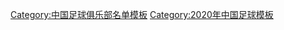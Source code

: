 {{Football squad with groups
|name=2020年中甲分类名单泰州
|bgcolor=#1554D4
|bordercolor=#FF0033
|textcolor=#FFFFFF
|title=[[泰州远大足球俱乐部|<span style="color:#FFFFFF">泰州远大</span>]] — [[2020年中国足球甲级联赛|<span style="color:#FFFFFF">2020年</span>]][[中国足球甲级联赛|<span style="color:#FFFFFF">中甲联赛第 6 名</span>]]
|group1=全年参赛球员
|list1=<div>
{{Football squad2 player|no=1|name=[[董雷 (足球運動員)|董雷]]}}
{{Football squad2 player|no=3|name=[[刘君鹏]]}}
{{Football squad2 player|no=4|name=[[张新林]]}}
{{Football squad2 player|no=5|name={{flagicon|CRO}} {{link-en|马克·巴西奇|Marko Bašić (footballer, born 1988)|-{zh-hans:巴西奇;zh-hk:巴西奇}-}}}}
{{Football squad2 player|no=6|name=[[吴洪洋]]}}
{{Football squad2 player|no=7|name={{flagicon|SRB}} [[佐兰·托西奇|-{zh-hans:托西奇;zh-hk:托錫}-]]}}
{{Football squad2 player|no=8|name=[[刘建业]]}}
{{Football squad2 player|no=9|name=[[成源]]}}
{{Football squad2 player|no=10|name=[[戈伟]]}}
{{Football squad2 player|no=11|name=[[许嘉俊]]}}
{{Football squad2 player|no=13|name={{link-en|李世洲|Li Shizhou}}}}
{{Football squad2 player|no=15|name=[[盛鹏飞]]}}
{{Football squad2 player|no=16|name=[[杨贵炎]]}}
{{Football squad2 player|no=17|name=[[张润豪]]}}
{{Football squad2 player|no=18|name=[[倪寅]]}}
{{Football squad2 player|no=21|name=[[文超]]}}
{{Football squad2 player|no=22|name={{link-en|陶洪亮|Tao Hongliang}}}}
{{Football squad2 player|no=23|name=[[潘咏竹]]}}
{{Football squad2 player|no=24|name=[[张玉珏]]}}
{{Football squad2 player|no=25|name=[[陈龙 (足球运动员)|陈龙]]}}
{{Football squad2 player|no=26|name={{link-en|王大龙|Wang Dalong}}}}
{{Football squad2 player|no=27|name={{flagicon|NGR}} [[丹尼·捷馬|-{zh-hans:丹尼尔;zh-hk:捷馬}-]]}}
{{Football squad2 player|no=28|name=[[王强 (足球运动员)|王强]]}}
{{Football squad2 player|no=29|name=[[赵鑫磊]]}}
{{Football squad2 player|no=30|name=[[王翔]]}}
{{Football squad2 player|no=31|name=[[沈龙元]]}}
{{Football squad2 player|no=32|name=[[张天龙]]}}
{{Football squad2 player|no=33|name=[[方镜淇]]}}
{{Football squad2 player|no=47|name=[[邰剑锋]]}}
{{Football squad2 player|no=56|name=[[张洋]]}}
</div>
|group2=夏季转入球员
|list2=<div>
</div>
|group3=夏季转出球员
|list3=<div>
</div>
|group4=主教练
|list4=[[殷铁生]]
}}
<noinclude>
{{DEFAULTSORT:Taizhou Yuanda F.C. Squad 2020}}
[[Category:中国足球俱乐部名单模板]]
[[Category:2020年中国足球模板]]
</noinclude>